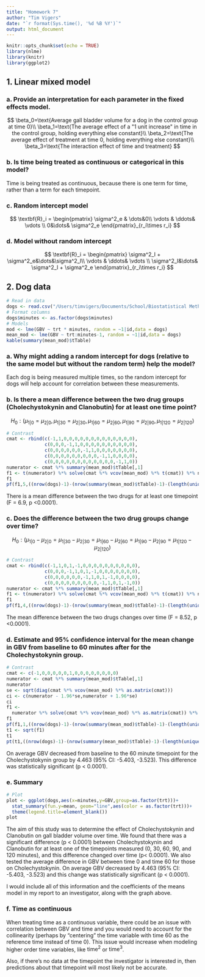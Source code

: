 ```yaml
---
title: "Homework 7"
author: "Tim Vigers"
date: "`r format(Sys.time(), '%d %B %Y')`"
output: html_document
---
```


```r
knitr::opts_chunk$set(echo = TRUE)
library(nlme)
library(knitr)
library(ggplot2)
```

## 1. Linear mixed model

### a. Provide an interpretation for each parameter in the fixed effects model.

$$
\beta_0=\text{Average gall bladder volume for a dog in the control group at time 0}\\
\beta_1=\text{The average effect of a "1 unit increase" in time in the control group, holding everything else constant}\\
\beta_2=\text{The average effect of treatment at time 0, holding everything else constant}\\
\beta_3=\text{The interaction effect of time and treatment}
$$

### b. Is time being treated as continuous or categorical in this model?

Time is being treated as continuous, because there is one term for time, rather than a term for each timepoint. 

### c. Random intercept model
$$
\textbf{R}_i = \begin{pmatrix}
\sigma^2_e & \dots&0\\
\vdots & \ddots& \vdots \\
0&\dots& \sigma^2_e
\end{pmatrix}_{r_i\times r_i}
$$

### d. Model without random intercept
$$
\textbf{R}_i = \begin{pmatrix}
\sigma^2_I + \sigma^2_e&\dots&\sigma^2_I\\
\vdots & \ddots& \vdots \\
\sigma^2_I&\dots& \sigma^2_I + \sigma^2_e
\end{pmatrix}_{r_i\times r_i}
$$

## 2. Dog data

```r
# Read in data
dogs <- read.csv("/Users/timvigers/Documents/School/Biostatistical Methods 2/Homeworks/Homework 7/dogdata_long.csv")
# Format columns
dogs$minutes <- as.factor(dogs$minutes)
# Models
mod <- lme(GBV ~ trt * minutes, random = ~1|id,data = dogs)
mean_mod <- lme(GBV ~ trt:minutes-1, random = ~1|id,data = dogs)
kable(summary(mean_mod)$tTable)
```

### a. Why might adding a random intercept for dogs (relative to the same model but without the random term) help the model?

Each dog is being measured multiple times, so the random intercept for dogs will help account for correlation between these measurements. 

### b. Is there a mean difference between the two drug groups (Cholechystokynin and Clanobutin) for at least one time point?

$$
H_0:(\mu_{1|0}=\mu_{2|0},\mu_{1|30}=\mu_{2|30},\mu_{1|60}=\mu_{2|60},\mu_{1|90}=\mu_{2|90},\mu_{1|120}=\mu_{2|120})
$$

```r
# Contrast
cmat <- rbind(c(-1,1,0,0,0,0,0,0,0,0,0,0,0,0,0),
              c(0,0,0,-1,1,0,0,0,0,0,0,0,0,0,0),
              c(0,0,0,0,0,0,-1,1,0,0,0,0,0,0,0),
              c(0,0,0,0,0,0,0,0,0,-1,1,0,0,0,0),
              c(0,0,0,0,0,0,0,0,0,0,0,0,-1,1,0))
numerator <- cmat %*% summary(mean_mod)$tTable[,1]
f1 <- t(numerator) %*% solve(cmat %*% vcov(mean_mod) %*% t(cmat)) %*% numerator / 5 # Divide by # rows in contrast matrix
f1
pf(f1,5,((nrow(dogs)-1)-(nrow(summary(mean_mod)$tTable)-1)-(length(unique(dogs$id))-1)),lower.tail=FALSE)
```

There is a mean difference between the two drugs for at least one timepoint (F = 6.9, p <0.0001).

### c. Does the difference between the two drug groups change over time?

$$
H_0:(\mu_{1|0}-\mu_{2|0}=\mu_{1|30}-\mu_{2|30}=\mu_{1|60}-\mu_{2|60}=\mu_{1|90}-\mu_{2|90}=\mu_{1|120}-\mu_{2|120})
$$

```r
# Contrast
cmat <- rbind(c(-1,1,0,1,-1,0,0,0,0,0,0,0,0,0,0),
              c(0,0,0,-1,1,0,1,-1,0,0,0,0,0,0,0),
              c(0,0,0,0,0,0,-1,1,0,1,-1,0,0,0,0),
              c(0,0,0,0,0,0,0,0,0,-1,1,0,1,-1,0))
numerator <- cmat %*% summary(mean_mod)$tTable[,1]
f1 <- t(numerator) %*% solve(cmat %*% vcov(mean_mod) %*% t(cmat)) %*% numerator / 4 # Divide by # rows in contrast matrix
f1
pf(f1,4,((nrow(dogs)-1)-(nrow(summary(mean_mod)$tTable)-1)-(length(unique(dogs$id))-1)),lower.tail=FALSE)
```

The mean difference between the two drugs changes over time (F = 8.52, p <0.0001).

### d. Estimate and 95% confidence interval for the mean change in GBV from baseline to 60 minutes after for the Cholechystokynin group. 

```r
# Contrast
cmat <- c(-1,0,0,0,0,0,1,0,0,0,0,0,0,0,0)
numerator <- cmat %*% summary(mean_mod)$tTable[,1]
numerator
se <- sqrt(diag(cmat %*% vcov(mean_mod) %*% as.matrix(cmat)))
ci <- c(numerator - 1.96*se,numerator + 1.96*se)
ci
f1 <- 
  numerator %*% solve(cmat %*% vcov(mean_mod) %*% as.matrix(cmat)) %*% t(numerator) 
f1
pf(f1,1,((nrow(dogs)-1)-(nrow(summary(mean_mod)$tTable)-1)-(length(unique(dogs$id))-1)),lower.tail=FALSE)
t1 <- sqrt(f1)
t1
pt(t1,((nrow(dogs)-1)-(nrow(summary(mean_mod)$tTable)-1)-(length(unique(dogs$id))-1)),lower.tail=FALSE)
```

On average GBV decreased from baseline to the 60 minute timepoint for the Cholechystokynin group by 4.463 (95% CI: -5.403, -3.523). This difference was statistically significant (p < 0.0001). 

### e. Summary

```r
# Plot
plot <- ggplot(dogs,aes(x=minutes,y=GBV,group=as.factor(trt)))+
  stat_summary(fun.y=mean, geom="line",aes(color = as.factor(trt)))+
  theme(legend.title=element_blank())
plot
```

The aim of this study was to determine the effect of Cholechystokynin and Clanobutin on gall bladder volume over time. We found that there was a significant difference (p < 0.0001) between Cholechystokynin and Clanobutin for at least one of the timepoints measured (0, 30, 60, 90, and 120 minutes), and this difference changed over time (p< 0.0001). We also tested the average difference in GBV between time 0 and time 60 for those on Cholechystokynin. On average GBV decreased by 4.463 (95% CI: -5.403, -3.523) and this change was statistically significant (p < 0.0001).

I would include all of this information and the coefficients of the means model in my report to an investigator, along with the graph above.  

### f. Time as continuous

When treating time as a continuous variable, there could be an issue with correlation between GBV and time and you would need to account for the collinearity (perhaps by "centering" the time variable with time 60 as the reference time instead of time 0). This issue would increase when modeling higher order time variables, like $\text{time}^2$ or $\text{time}^3$. 

Also, if there's no data at the timepoint the investigator is interested in, then predictions about that timepoint will most likely not be accurate. 